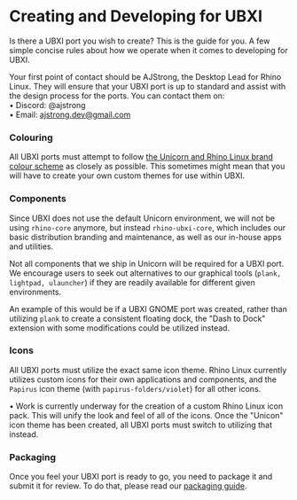 # Creating and Developing for UBXI

Is there a UBXI port you wish to create? This is the guide for you. A few simple concise rules about how we operate when it comes to developing for UBXI.

Your first point of contact should be AJStrong, the Desktop Lead for Rhino Linux. They will ensure that your UBXI port is up to standard and assist with the design process for the ports. You can contact them on:  
• Discord: @ajstrong  
• Email: ajstrong.dev@gmail.com

### Colouring

All UBXI ports must attempt to follow [the Unicorn and Rhino Linux brand colour scheme](https://rhinolinux.org/brand.html) as closely as possible. This sometimes might mean that you will have to create your own custom themes for use within UBXI.

### Components

Since UBXI does not use the default Unicorn environment, we will not be using `rhino-core` anymore, but instead `rhino-ubxi-core`, which includes our basic distribution branding and maintenance, as well as our in-house apps and utilities.

Not all components that we ship in Unicorn will be required for a UBXI port. We encourage users to seek out alternatives to our graphical tools (`plank, lightpad, ulauncher`) if they are readily available for different given environments.

An example of this would be if a UBXI GNOME port was created, rather than utilizing `plank` to create a consistent floating dock, the "Dash to Dock" extension with some modifications could be utilized instead.

### Icons

All UBXI ports must utilize the exact same icon theme. Rhino Linux currently utilizes custom icons for their own applications and components, and the `Papirus` icon theme (with `papirus-folders/violet`) for all other icons.

• Work is currently underway for the creation of a custom Rhino Linux icon pack. This will unify the look and feel of all of the icons. Once the "Unicon" icon theme has been created, all UBXI ports must switch to utilizing that instead.

### Packaging

Once you feel your UBXI port is ready to go, you need to package it and submit it for review. To do that, please read our [packaging guide](package).
